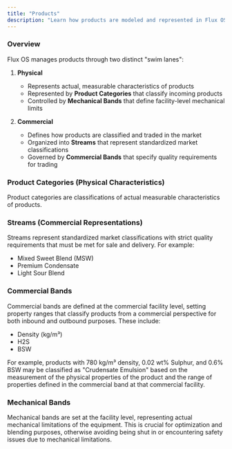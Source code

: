 ```yaml
---
title: "Products"
description: "Learn how products are modeled and represented in Flux OS."
---
```


### Overview

Flux OS manages products through two distinct "swim lanes":

1. **Physical**

   - Represents actual, measurable characteristics of products
   - Represented by **Product Categories** that classify incoming products
   - Controlled by **Mechanical Bands** that define facility-level mechanical limits

2. **Commercial**
   - Defines how products are classified and traded in the market
   - Organized into **Streams** that represent standardized market classifications
   - Governed by **Commercial Bands** that specify quality requirements for trading

### Product Categories (Physical Characteristics)

Product categories are classifications of actual measurable characteristics of products.

### Streams (Commercial Representations)

Streams represent standardized market classifications with strict quality requirements that must be met for sale and delivery. For example:

- Mixed Sweet Blend (MSW)
- Premium Condensate
- Light Sour Blend

### Commercial Bands

Commercial bands are defined at the commercial facility level, setting property ranges that classify products from a commercial perspective for both inbound and outbound purposes. These include:

- Density (kg/m³)
- H2S
- BSW

For example, products with 780 kg/m³ density, 0.02 wt% Sulphur, and 0.6% BSW may be classified as "Crudensate Emulsion" based on the measurement of the physical properties of the product and the range of properties defined in the commercial band at that commercial facility.

### Mechanical Bands

Mechanical bands are set at the facility level, representing actual mechanical limitations of the equipment. This is crucial for optimization and blending purposes, otherwise avoiding being shut in or encountering safety issues due to mechanical limitations.
